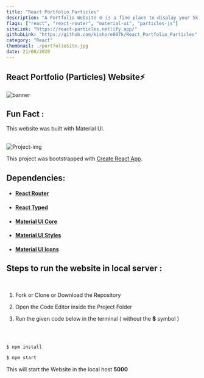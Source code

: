 ```yaml
---
title: "React Portfolio Particles"
description: "A Portfolio Website 🌐 is a fine place to display your Skills 📖"
flags: ["react", "react-router", "material-ui", "particles-js"]
siteLink: "https://react-particles.netlify.app/"
githubLink: "https://github.com/kishore007k/React_Portfolio_Particles"
category: "React"
thumbnail: ./portfolioSite.jpg
date: 21/08/2020
---
```



## React Portfolio (Particles) Website⚡

<img src={image} generator alt="banner" />

## Fun Fact :

This website was built with Material UI.

<br />

<img src={gifImage} alt="Project-img" margin="auto" width="auto-fit" />

This project was bootstrapped with [Create React App](https://github.com/facebook/create-react-app).

## Dependencies:

- #### [React Router](https://www.npmjs.com/package/react-router)
- #### [React Typed](https://www.npmjs.com/package/react-typed)
- #### [Material UI Core](https://material-ui.com/)
- #### [Material UI Styles](https://material-ui.com/styles/basics/)
- #### [Material UI Icons](https://material-ui.com/components/material-icons/)

## Steps to run the website in local server :

<br />

1. Fork or Clone or Download the Repository

2. Open the Code Editor inside the Project Folder

3. Run the given code below in the terminal ( without the **\$** symbol )

<br />

```javascript

$ npm install

$ npm start

```

This will start the Website in the local host **5000**
